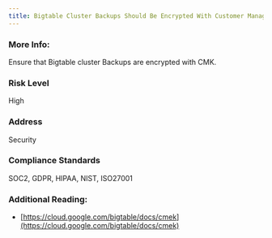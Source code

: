 ```yaml
---
title: Bigtable Cluster Backups Should Be Encrypted With Customer Managed Keys
---
```


### More Info:

Ensure that Bigtable cluster Backups are encrypted with CMK.

### Risk Level

High

### Address

Security

### Compliance Standards

SOC2, GDPR, HIPAA, NIST, ISO27001

### Additional Reading:

- [https://cloud.google.com/bigtable/docs/cmek](https://cloud.google.com/bigtable/docs/cmek)
